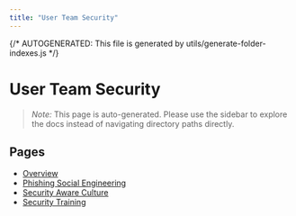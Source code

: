 ```yaml
---
title: "User Team Security"
---
```


{/* AUTOGENERATED: This file is generated by utils/generate-folder-indexes.js */}

# User Team Security

> _Note:_ This page is auto-generated. Please use the sidebar to explore the docs instead of navigating directory paths directly.

## Pages

- [Overview](/user-team-security/overview)
- [Phishing Social Engineering](/user-team-security/phishing-social-engineering)
- [Security Aware Culture](/user-team-security/security-aware-culture)
- [Security Training](/user-team-security/security-training)
